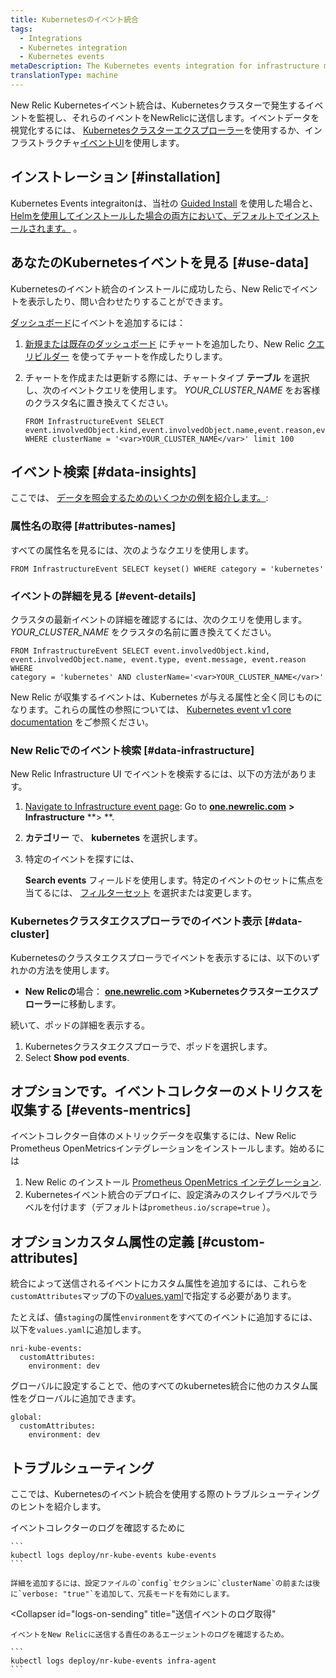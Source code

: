 ```yaml
---
title: Kubernetesのイベント統合
tags:
  - Integrations
  - Kubernetes integration
  - Kubernetes events
metaDescription: The Kubernetes events integration for infrastructure monitoring watches for events happening in Kubernetes clusters and sends them to New Relic.
translationType: machine
---
```


New Relic Kubernetesイベント統合は、Kubernetesクラスターで発生するイベントを監視し、それらのイベントをNewRelicに送信します。イベントデータを視覚化するには、 [Kubernetesクラスターエクスプローラー](/docs/integrations/kubernetes-integration/cluster-explorer/kubernetes-cluster-explorer)を使用するか、インフラストラクチャ[イベントUI](/docs/infrastructure/new-relic-infrastructure/infrastructure-ui-pages/infrastructure-events-page-live-feed-every-config-change)を使用します。

## インストレーション [#installation]

Kubernetes Events integraitonは、当社の [Guided Install](/docs/kubernetes-pixie/kubernetes-integration/installation/kubernetes-integration-install-configure) を使用した場合と、 [Helmを使用してインストールした場合の両方において、デフォルトでインストールされます。](/docs/kubernetes-pixie/kubernetes-integration/installation/install-kubernetes-integration-using-helm) 。

## あなたのKubernetesイベントを見る [#use-data]

Kubernetesのイベント統合のインストールに成功したら、New Relicでイベントを表示したり、問い合わせたりすることができます。

[ダッシュボード](/docs/dashboards/new-relic-one-dashboards/get-started/introduction-new-relic-one-dashboards)にイベントを追加するには：

1. [新規または既存のダッシュボード](/docs/query-your-data/explore-query-data/dashboards/introduction-dashboards/) にチャートを追加したり、New Relic [クエリビルダー](/docs/chart-builder/use-chart-builder/get-started/introduction-chart-builder) を使ってチャートを作成したりします。

2. チャートを作成または更新する際には、チャートタイプ **テーブル** を選択し、次のイベントクエリを使用します。 <var>YOUR_CLUSTER_NAME</var> をお客様のクラスタ名に置き換えてください。

   ```
   FROM InfrastructureEvent SELECT
   event.involvedObject.kind,event.involvedObject.name,event.reason,event.message
   WHERE clusterName = '<var>YOUR_CLUSTER_NAME</var>' limit 100
   ```

## イベント検索 [#data-insights]

ここでは、 [データを照会するためのいくつかの例を紹介します。](/docs/using-new-relic/data/understand-data/query-new-relic-data):

### 属性名の取得 [#attributes-names]

すべての属性名を見るには、次のようなクエリを使用します。

```
FROM InfrastructureEvent SELECT keyset() WHERE category = 'kubernetes'
```

### イベントの詳細を見る [#event-details]

クラスタの最新イベントの詳細を確認するには、次のクエリを使用します。 <var>YOUR_CLUSTER_NAME</var> をクラスタの名前に置き換えてください。

```
FROM InfrastructureEvent SELECT event.involvedObject.kind,
event.involvedObject.name, event.type, event.message, event.reason WHERE
category = 'kubernetes' AND clusterName='<var>YOUR_CLUSTER_NAME</var>'​
```

New Relic が収集するイベントは、Kubernetes が与える属性と全く同じものになります。これらの属性の参照については、 [Kubernetes event v1 core documentation](https://kubernetes.io/docs/reference/generated/kubernetes-api/v1.19/#event-v1-core) をご参照ください。

### New Relicでのイベント検索 [#data-infrastructure]

New Relic Infrastructure UI でイベントを検索するには、以下の方法があります。

1. [Navigate to Infrastructure event page](http://one.newrelic.com): Go to [**one.newrelic.com**](http://one.newrelic.com) **> Infrastructure** **> **.

2. **カテゴリー** で、 **kubernetes** を選択します。

3. 特定のイベントを探すには、

   <Icon name="fe-search"/>

   **Search events** フィールドを使用します。特定のイベントのセットに焦点を当てるには、 [フィルターセット](/docs/scopes-organize-your-infrastructure) を選択または変更します。

### Kubernetesクラスタエクスプローラでのイベント表示 [#data-cluster]

Kubernetesのクラスタエクスプローラでイベントを表示するには、以下のいずれかの方法を使用します。

* **New Relicの**場合： **[one.newrelic.com](http://one.newrelic.com) >Kubernetesクラスターエクスプローラー**に移動します。

続いて、ポッドの詳細を表示する。

1. Kubernetesクラスタエクスプローラで、ポッドを選択します。
2. Select **Show pod events**.

## オプションです。イベントコレクターのメトリクスを収集する [#events-mentrics]

イベントコレクター自体のメトリックデータを収集するには、New Relic Prometheus OpenMetricsインテグレーションをインストールします。始めるには

1. New Relic のインストール [Prometheus OpenMetrics インテグレーション](/docs/integrations/prometheus-integrations/prometheus-kubernetes/new-relic-prometheus-openmetrics-integration-kubernetes).
2. Kubernetesイベント統合のデプロイに、設定済みのスクレイプラベルでラベルを付けます（デフォルトは`prometheus.io/scrape=true` ）。

## オプションカスタム属性の定義 [#custom-attributes]

統合によって送信されるイベントにカスタム属性を追加するには、これらを`customAttributes`マップの下の[values.yaml](https://github.com/newrelic/nri-kube-events/blob/main/charts/nri-kube-events/values.yaml)で指定する必要があります。

たとえば、値`staging`の属性`environment`をすべてのイベントに追加するには、以下を`values.yaml`に追加します。

```
nri-kube-events:
  customAttributes:
    environment: dev
```

グローバルに設定することで、他のすべてのkubernetes統合に他のカスタム属性をグローバルに追加できます。

```
global:
  customAttributes:
    environment: dev
```

## トラブルシューティング

ここでは、Kubernetesのイベント統合を使用する際のトラブルシューティングのヒントを紹介します。

<CollapserGroup>
  <Collapser
    id="logs-on-collection"
    title="イベントコレクションのログ取得"
  >
    イベントコレクターのログを確認するために

    ```
    kubectl logs deploy/nr-kube-events kube-events
    ```

    詳細を追加するには、設定ファイルの`config`セクションに`clusterName`の前または後に`verbose: "true"`を追加して、冗長モードを有効にします。
  </Collapser>

  <Collapser
    id="logs-on-sending"
    title="送信イベントのログ取得"
  >
    イベントをNew Relicに送信する責任のあるエージェントのログを確認するため。

    ```
    kubectl logs deploy/nr-kube-events infra-agent
    ```
  </Collapser>
</CollapserGroup>